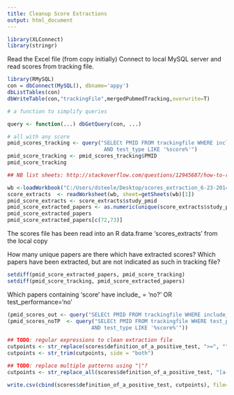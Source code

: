 ```yaml
---
title: Cleanup Score Extractions
output: html_document
---
```



```r
library(XLConnect)
library(stringr)
```

Read the Excel file (from copy initially)
Connect to local MySQL server and read scores from tracking file.

```r
library(RMySQL)
con = dbConnect(MySQL(), dbname='appy')
dbListTables(con)
dbWriteTable(con,"trackingFile",mergedPubmedTracking,overwrite=T)

# a function to simplify queries

query <- function(...) dbGetQuery(con, ...) 

# all with any score
pmid_scores_tracking <- query("SELECt PMID FROM trackingfile WHERE include_ = 'yes' AND test_performance = 'yes' 
                               AND test_type LIKE '%score%'")
pmid_score_tracking <- pmid_scores_tracking$PMID
pmid_score_tracking
```


```r
## NB list sheets: http://stackoverflow.com/questions/12945687/how-to-read-all-worksheets-in-an-excel-workbook-into-an-r-list-with-data-frame-e

wb <-loadWorkbook("C:/Users/dsteele/Desktop/scores_extraction_6-23-2014.xlsx")
score_extracts  <- readWorksheet(wb, sheet=getSheets(wb)[1])
pmid_score_extracts <- score_extracts$study_pmid
pmid_score_extracted_papers <- as.numeric(unique(score_extracts$study_pmid))
pmid_score_extracted_papers
pmid_score_extracted_papers[c(72,73)]

```

The scores file has been read into an R data.frame 'scores_extracts' from the local copy

How many unique papers are there which have extracted scores?
Which papers have been extracted, but are not indicated as such in tracking file?

```r

setdiff(pmid_score_extracted_papers, pmid_score_tracking)
setdiff(pmid_score_tracking, pmid_score_extracted_papers)


```

Which papers containing 'score' have include_ = 'no?' OR test_performance='no'
```r
(pmid_scores_out <- query("SELECt PMID FROM trackingfile WHERE include_ = 'no?' AND test_type LIKE '%score%'"))
(pmid_scores_noTP  <- query("SELECt PMID FROM trackingfile WHERE test_performance = 'no?' 
                           AND test_type LIKE '%score%'"))

```

```r
## TODO: regular expressions to clean extraction file
cutpoints <- str_replace(scores$definition_of_a_positive_test, ">=", "")
cutpoints <- str_trim(cutpoints, side = "both")

## TODO: replace multiple patterns using "|"?
cutpoints <- str_replace_all(scores$definition_of_a_positive_test, "[a-zA-Z]| >= | \\.", "")

write.csv(cbind(scores$definition_of_a_positive_test, cutpoints), file="scoresTest.csv")
```





